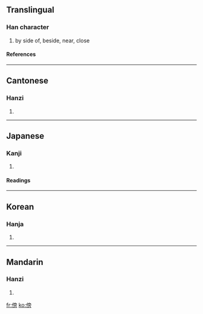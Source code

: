 ==Translingual==
===Han character===
{{Han char|rn=9|rad=人|as=10|sn=12|four=2022<sub>7</sub>|canj=人卜月尸 (OYBS)}}
# by side of, beside, near, close
====References====
{{Han ref|kx=0113.020|dkj=00948|dj=0240.120|hdz=10205.060|uh=508D|ud=20621|bh=B3C4|bd=46020}}
----
==Cantonese==
===Hanzi===
{{yue-hanzi|jyut=|y=bong6, pong6}}
# {{defn|Cantonese}}
----
==Japanese==
===Kanji===
{{ja-kanji|grade=c|rs=人10}}
# {{defn|Japanese}} 
====Readings====
{{ja-readings|on=[[ぼう]] (bō), [[ほう]] (hō)|kun=[[かたわら]] (katawara), [[そばに]] ([[傍に]], sobani), [[そう]] (sou)}}
----
==Korean==
===Hanja===
{{ko-hanja|hangeul=[[방]], [[팽]]|rv=bang, paeng|mr=pang, p'aeng}}
# {{defn|Korean}}
----
==Mandarin==
===Hanzi===
{{cmn-hanzi|pin=[[bàng]] ([[bang4]])|wg=pang<sup>4</sup>}}
# {{defn|Mandarin}}

[[fr:傍]]
[[ko:傍]]
